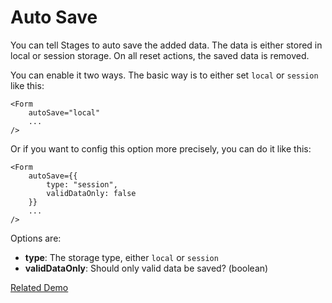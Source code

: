 # Auto Save

You can tell Stages to auto save the added data. The data is either stored in local or session storage. 
On all reset actions, the saved data is removed.

You can enable it two ways. The basic way is to either set `local` or `session` like this:

```
<Form
    autoSave="local"
    ...
/>
```

Or if you want to config this option more precisely, you can do it like this:

```
<Form
    autoSave={{
		type: "session",
		validDataOnly: false
	}}
    ...
/>
```

Options are:

- **type**: The storage type, either `local` or `session`
- **validDataOnly**: Should only valid data be saved? (boolean)

[Related Demo](https://stages-demo.vercel.app/autosave)